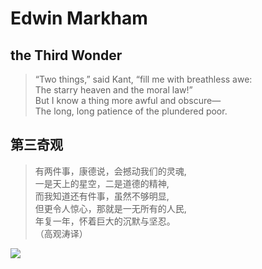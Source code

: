# Edwin Markham

## the Third Wonder

> "Two things," said Kant, "fill me with breathless awe:  
> The starry heaven and the moral law!"  
> But I know a thing more awful and obscure—  
> The long, long patience of the plundered poor.  

## 第三奇观
> 有两件事，康德说，会撼动我们的灵魂,  
> 一是天上的星空，二是道德的精神,  
> 而我知道还有件事，虽然不够明显,  
> 但更令人惊心，那就是一无所有的人民,  
> 年复一年，怀着巨大的沉默与坚忍。  
>   （高观涛译）  


![](images/.jpg)



